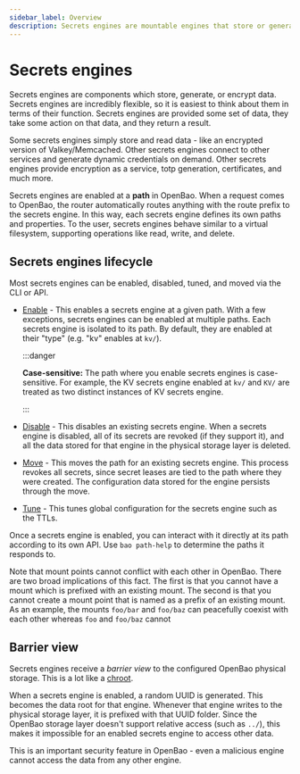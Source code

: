 ```yaml
---
sidebar_label: Overview
description: Secrets engines are mountable engines that store or generate secrets in OpenBao.
---
```


# Secrets engines

Secrets engines are components which store, generate, or encrypt data. Secrets
engines are incredibly flexible, so it is easiest to think about them in terms
of their function. Secrets engines are provided some set of data, they take some
action on that data, and they return a result.

Some secrets engines simply store and read data - like an encrypted version of
Valkey/Memcached. Other secrets engines connect to other services and generate
dynamic credentials on demand. Other secrets engines provide encryption as a
service, totp generation, certificates, and much more.

Secrets engines are enabled at a **path** in OpenBao. When a request comes to
OpenBao, the router automatically routes anything with the route prefix to the
secrets engine. In this way, each secrets engine defines its own paths and
properties. To the user, secrets engines behave similar to a virtual filesystem,
supporting operations like read, write, and delete.

## Secrets engines lifecycle

Most secrets engines can be enabled, disabled, tuned, and moved via the CLI or
API. 

- [Enable](../commands/secrets/enable.mdx) - This enables a secrets engine at
  a given path. With a few exceptions, secrets engines can be enabled at multiple
  paths. Each secrets engine is isolated to its path. By default, they are
  enabled at their "type" (e.g. "kv" enables at `kv/`).
  
  :::danger

  **Case-sensitive:** The path where you enable secrets engines is case-sensitive. For
    example, the KV secrets engine enabled at `kv/` and `KV/` are treated as two
    distinct instances of KV secrets engine.

  :::

- [Disable](../commands/secrets/disable.mdx) - This disables an existing
  secrets engine. When a secrets engine is disabled, all of its secrets are
  revoked (if they support it), and all the data stored for that engine in
  the physical storage layer is deleted.

- [Move](../commands/secrets/move.mdx) - This moves the path for an existing
  secrets engine. This process revokes all secrets, since secret leases are tied
  to the path where they were created. The configuration data stored for the engine
  persists through the move.

- [Tune](../commands/secrets/tune.mdx) - This tunes global configuration for
  the secrets engine such as the TTLs.

Once a secrets engine is enabled, you can interact with it directly at its path
according to its own API. Use `bao path-help` to determine the paths it
responds to.

Note that mount points cannot conflict with each other in OpenBao. There are
two broad implications of this fact. The first is that you cannot have
a mount which is prefixed with an existing mount. The second is that you
cannot create a mount point that is named as a prefix of an existing mount.
As an example, the mounts `foo/bar` and `foo/baz` can peacefully coexist
with each other whereas `foo` and `foo/baz` cannot

## Barrier view

Secrets engines receive a _barrier view_ to the configured OpenBao physical
storage. This is a lot like a [chroot](https://en.wikipedia.org/wiki/Chroot).

When a secrets engine is enabled, a random UUID is generated. This becomes the
data root for that engine. Whenever that engine writes to the physical storage
layer, it is prefixed with that UUID folder. Since the OpenBao storage layer
doesn't support relative access (such as `../`), this makes it impossible for an
enabled secrets engine to access other data.

This is an important security feature in OpenBao - even a malicious engine
cannot access the data from any other engine.
